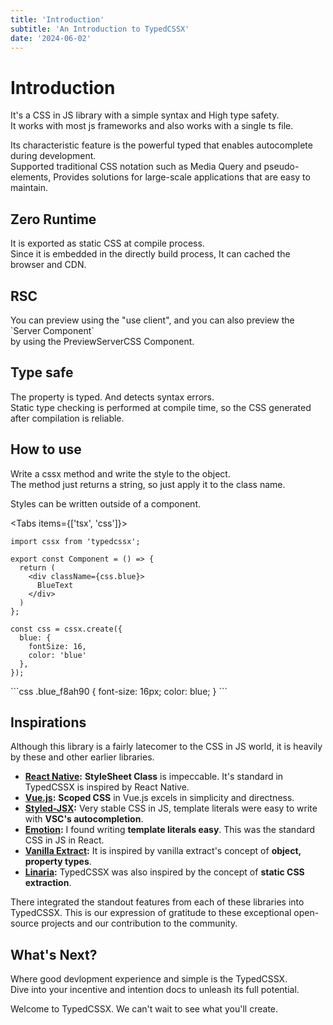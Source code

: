 ```yaml
---
title: 'Introduction'
subtitle: 'An Introduction to TypedCSSX'
date: '2024-06-02'
---
```


<TocBot />

# Introduction
It's a CSS in JS library with a simple syntax and High type safety.  
It works with most js frameworks and also works with a single ts file.  

Its characteristic feature is the powerful typed that enables autocomplete during development.  
Supported traditional CSS notation such as Media Query and pseudo-elements, Provides solutions for large-scale applications that are easy to maintain.  


## Zero Runtime
It is exported as static CSS at compile process.  
Since it is embedded in the directly build process, It can cached the browser and CDN.


## RSC
You can preview using the "use client", and you can also preview the \`Server Component\`  
by using the PreviewServerCSS Component.

## Type safe
The property is typed. And detects syntax errors.  
Static type checking is performed at compile time, so the CSS generated after compilation is reliable.

## How to use
Write a cssx method and write the style to the object.  
The method just returns a string, so just apply it to the class name.  

Styles can be written outside of a component.


<Tabs items={['tsx', 'css']}>
  <Tab>
```tsx title="Component.tsx"
import cssx from 'typedcssx';

export const Component = () => {
  return (
    <div className={css.blue}>
      BlueText
    </div>
  )
};

const css = cssx.create({
  blue: {
    fontSize: 16,
    color: 'blue'
  },
});
```
  </Tab>
  <Tab>
```css
.blue_f8ah90 {
  font-size: 16px;
  color: blue;
}
```
  </Tab>
</Tabs>

## Inspirations
Although this library is a fairly latecomer to the CSS in JS world, it is heavily by these and other earlier libraries.

- **[React Native](https://reactnative.dev/):** **StyleSheet Class** is impeccable. It's standard in TypedCSSX is inspired by React Native.
- **[Vue.js](https://vuejs.org/):** **Scoped CSS** in Vue.js excels in simplicity and directness.
- **[Styled-JSX](https://styled-system.com/):** Very stable CSS in JS, template literals were easy to write with **VSC's autocompletion**.
- **[Emotion](https://emotion.sh/docs/introduction/):** I found writing **template literals easy**. This was the standard CSS in JS in React.
- **[Vanilla Extract](https://vanilla-extract.style/):** It is inspired by vanilla extract's concept of **object, property types**.
- **[Linaria](https://github.com/callstack/linaria):**  TypedCSSX was also inspired by the concept of **static CSS extraction**.

There integrated the standout features from each of these libraries into TypedCSSX. This is our expression of gratitude to these exceptional open-source projects and our contribution to the community.

## What's Next?

Where good devlopment experience and simple is the TypedCSSX.  
Dive into your incentive and intention docs to unleash its full potential.

Welcome to TypedCSSX. We can't wait to see what you'll create.